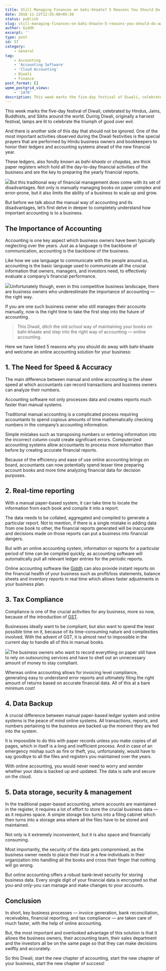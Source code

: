 ```yaml
---
title: Still Managing Finances on bahi-khaate? 5 Reasons You Should Do Away With Manual Accounting This Diwali (And What To Do Instead.)
date: 2018-11-22T12:55:00+05:30
status: publish
slug: still-managing-finances-on-bahi-khaate-5-reasons-you-should-do-away-with-manual-accounting-this-diwali-and-what-to-do-instead
author: Giddh
excerpt: ''
type: post
id: 57
category:
    - General
tag:
    - Accounting
    - 'Accounting Software'
    - 'Cloud Accounting'
    - Diwali
    - Finance
post_format: []
wpmm_postgrid_views:
    - '1479'
description: This week marks the five-day festival of Diwali, celebrated by Hindus, Jains, Buddhists, and Sikhs around the world. During Diwali, 
---
```

This week marks the five-day festival of Diwali, celebrated by Hindus, Jains, Buddhists, and Sikhs around the world. During Diwali, originally a harvest festival, lamps are lit to celebrate the triumph of good over evil.

And there is another side of this day that should not be ignored. One of the most important activities observed during the Diwali festivities is the special prayers that are performed by Hindu business owners and bookkeepers to honor their ledgers and accounting systems ahead of the new financial year.

These ledgers, also fondly known as *bahi-khaate* or *chopdas,* are thick paper registers which hold all the day-to-day financial activities of the business and are the key to preparing the yearly financial reports.

<img class="wp-block-image size-large is-style-default" src = "https://miro.medium.com/max/880/1*9mej6KEXHoZIN8aXMb9HYQ.jpeg" />But this traditional way of financial management does come with its set of disadvantages. Not only is manually managing books on paper complex and error-prone, but it also limits the ability of a business to scale up and grow.

But before we talk about the manual way of accounting and its disadvantages, let’s first delve in deeper to completely understand how important accounting is to a business.

The Importance of Accounting
----------------------------

Accounting is one key aspect which business owners have been typically neglecting over the years. Just as a language is the backbone of communication, accounting is the backbone of the business.

Like how we use language to communicate with the people around us, accounting is the basic language used to communicate all the crucial information that owners, managers, and investors need, to effectively evaluate a company’s financial performance.

<img class="wp-block-image size-large" src = "https://miro.medium.com/max/1126/1*_CYnhUUfJtQWaf4-4Meofw.jpeg" />Unfortunately though, even in this competitive business landscape, there are business owners who underestimate the importance of accounting — the right way.

If you are one such business owner who still manages their accounts manually, now is the right time to take the first step into the future of accounting.

> This Diwali, ditch the old school way of maintaining your books on bahi-khaate and step into the right way of accounting — online accounting.

Here we have listed 5 reasons why you should do away with bahi-khaate and welcome an online accounting solution for your business:

**1. The Need for Speed &amp; Accuracy**
----------------------------------------

The main difference between manual and online accounting is the sheer speed at which accountants can record transactions and business owners can analyze their numbers.

Accounting software not only processes data and creates reports much faster than manual systems.

Traditional manual accounting is a complicated process requiring accountants to spend copious amounts of time mathematically checking numbers in the company’s accounting information.

Simple mistakes such as transposing numbers or entering information into the incorrect column could create significant errors. Computerized accounting systems allow accountants to process more information than before by creating accurate financial reports.

Because of the efficiency and ease of use online accounting brings on board, accountants can now potentially spend lesser time preparing account books and more time analyzing financial data for decision purposes.

**2. Real-time reporting**
--------------------------

With a manual paper-based system, it can take time to locate the information from each book and compile it into a report.

The data needs to be collated, aggregated and compiled to generate a particular report. Not to mention, if there is a single mistake in adding data from one book to other, the financial reports generated will be inaccurate and decisions made on those reports can put a business into financial dangers.

But with an online accounting system, information or reports for a particular period of time can be compiled quickly, as accounting software will automatically pull all relevant ledger entries for the periodic reports.

Online accounting software like [Giddh](https://giddh.com) can also provide instant reports on the financial health of your business such as profit/loss statements, balance sheets and inventory reports in real time which allows faster adjustments in your business plan.

**3. Tax Compliance**
---------------------

Compliance is one of the crucial activities for any business, more so now, because of the introduction of [GST](https://giddh.com/gst).

Businesses ideally want to be compliant, but also want to spend the least possible time on it, because of its time-consuming nature and complexities involved. With the advent of GST, it is almost next to impossible in the current day to handle all of this in manual books.

<img class="wp-block-image size-large" src = "https://miro.medium.com/max/726/1*JKvE-WOsF8y4jiRynoVZVA.jpeg" />The business owners who want to record everything on paper still have to rely on outsourcing services and have to shell out an unnecessary amount of money to stay compliant.

Whereas online accounting allows for invoicing level compliance, generating easy to understand error reports and ultimately filing the right amount of returns based on accurate financial data. All of this at a bare minimum cost!

**4. Data Backup**
------------------

A crucial difference between manual paper-based ledger system and online systems is the peace of mind online systems. All transactions, reports, and numbers pertaining to the business are backed up the moment they are fed into the system.

It is impossible to do this with paper records unless you make copies of all pages, which in itself is a long and inefficient process. And in case of an emergency mishap such as fire or theft, you, unfortunately, would have to say goodbye to all the files and registers you maintained over the years.

With online accounting, you would never need to worry and wonder whether your data is backed up and updated. The data is safe and secure on the cloud.

**5. Data storage, security &amp; management**
----------------------------------------------

In the traditional paper-based accounting, where accounts are maintained in the register, it requires a lot of effort to store the crucial business data — as it requires space. A simple storage box turns into a filing cabinet which then turns into a storage area where all the files have to be stored and maintained.

Not only is it extremely inconvenient, but it is also space and financially consuming.

Most importantly, the security of the data gets compromised, as the business owner needs to place their trust in a few individuals in their organization into handling all the books and cross their finger that nothing will go wrong.

But online accounting offers a robust bank-level security for storing business data. Every single digit of your financial data is encrypted so that you-and only-you can manage and make changes to your accounts.

**Conclusion**
--------------

In short, key business processes — invoice generation, bank reconciliation, receivables, financial reporting, and tax compliance — are taken care of much faster, with the help of online accounting.

But, the most important and overlooked advantage of this solution is that it allows the business owners, their accounting team, their sales department and the investors all be on the same page so that they can make decisions swiftly and accurately.

So this Diwali, start the new chapter of accounting, start the new chapter of your business, start the new chapter of success!